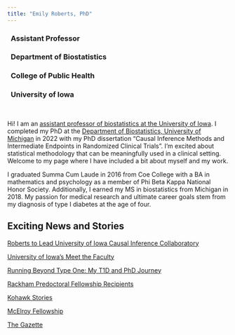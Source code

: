 ```yaml
---
title: "Emily Roberts, PhD"
---
```



### &nbsp; Assistant Professor

### &nbsp; Department of Biostatistics

### &nbsp; College of Public Health

### &nbsp; University of Iowa

<br clear="left"/>

Hi! I am an [assistant professor of biostatistics at the University of Iowa](https://www.public-health.uiowa.edu/people/emily-roberts/). I completed my PhD at the [Department of Biostatistics, University of Michigan](https://sph.umich.edu/biostat/) in 2022 with my PhD dissertation “Causal Inference Methods and Intermediate Endpoints in Randomized Clinical Trials”. I'm excited about statistical methodology that can be meaningfully used in a clinical setting. Welcome to my page where I have included a bit about myself and my work.

I graduated Summa Cum Laude in 2016 from Coe College with a BA in mathematics and psychology as a member of Phi Beta Kappa National Honor Society. Additionally, I earned my MS in biostatistics from Michigan in 2018. My passion for medical research and ultimate career goals stem from my diagnosis of type I diabetes at the age of four. 

## Exciting News and Stories

[Roberts to Lead University of Iowa Causal Inference Collaboratory](https://www.public-health.uiowa.edu/news-items/roberts-to-lead-collaboratory-focused-on-causal-inference-research/)

[University of Iowa's Meet the Faculty](https://www.public-health.uiowa.edu/news-items/meet-our-faculty-emily-roberts/)

[Running Beyond Type One: My T1D and PhD Journey](https://beyondtype1.org/nyc-marathon-phd-training-roberts/?fbclid=IwAR3PoOFonkJz3rMLkEic915zJj9_J_xiYNoIGRj29nnkdhoQbh51x1-Kjws)

[Rackham Predoctoral Fellowship Recipients](https://rackham.umich.edu/predoctoral-fellowship-celebration/)

[Kohawk Stories](https://www.coe.edu/why-coe/kohawk-stories/emily-roberts)

[McElroy Fellowship](https://www.mcelroytrust.org/success-stories)

[The Gazette](https://www.thegazette.com/higher-education/coe-grad-receives-prestigious-fellowships/)

